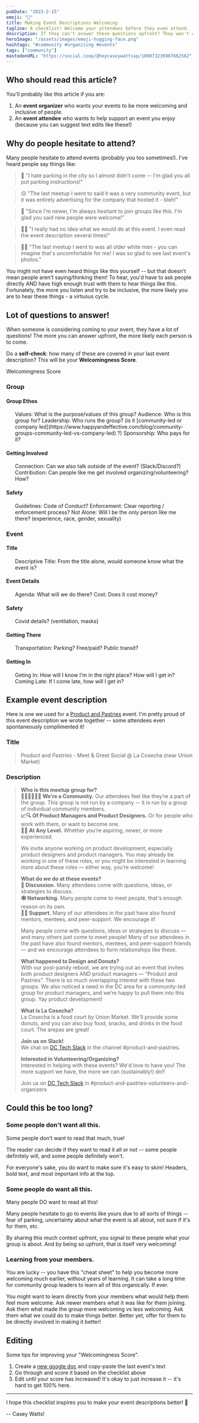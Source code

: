 ```yaml
---
pubDate: "2023-2-15"
emoji: "🤗"
title: Making Event Descriptions Welcoming
tagline: A checklist! Welcome your attendees before they even attend.
description: If they can't answer these questions upfront? They won't come to your event! Try out this interactive checklist I use when I write event descriptions ✅
heroImage: "/assets/images/emoji-hugging-face.png"
hashtags: "#community #organizing #events"
tags: ["community"]
mastodonURL: "https://social.coop/@heycaseywattsup/109873236987662562"
---
```



## Who should read this article?

You'll probably like this article if you are:

1. An **event organizer** who wants your events to be more welcoming and inclusive of people.
2. An **event attendee** who wants to help support an event you enjoy (because you can suggest text edits like these!)

## Why do people hesitate to attend?

Many people hesitate to attend events (probably you too sometimes!). I've heard people say things like:

<blockquote class="mx-8">🚗 "I hate parking in the city so I almost didn't come -- I'm glad you all put parking instructions!"</blockquote>
<blockquote class="mx-8">😒 "The last meetup I went to said it was a very community event, but it was entirely advertising for the company that hosted it - bleh!"</blockquote>
<blockquote class="mx-8">🐣 "Since I'm newer, I'm always hesitant to join groups like this. I'm glad you said new people were welcome!"</blockquote>
<blockquote class="mx-8">🤷🏻 "I really had no idea what we would do at this event. I even read the event description several times!"</blockquote>
<blockquote class="mx-8">👴🏻 "The last meetup I went to was all older white men - you can imagine that's uncomfortable for me! I was so glad to see last event's photos."</blockquote>

You might not have even heard things like this yourself -- but that doesn't mean people aren't saying/thinking them! To hear, you'd have to ask people directly AND have high enough trust with them to hear things like this. Fortunately, the more you listen and try to be inclusive, the more likely you are to hear these things - a virtuous cycle.

## Lot of questions to answer!

When someone is considering coming to your event, they have a lot of questions! The more you can answer upfront, the more likely each person is to come.

Do a **self-check**: how many of these are covered in your last event description? This will be your **Welcomingness Score**.

<div class="text-4xl text-center">Welcomingness Score</div>

<div class="grid md:grid-cols-2 md:space-x-7">

<div>

### Group

#### Group Ethos

<ul>
  <CheckboxListItem id="values">Values: What is the purpose/values of this group?</CheckboxListItem>
  <CheckboxListItem id="audience">Audience: Who is this group for?</CheckboxListItem>
  <CheckboxListItem id="leadership">Leadership: Who runs the group? (is it [community-led or company led](https://www.happyandeffective.com/blog/community-groups-community-led-vs-company-led) ?)</CheckboxListItem>
  <CheckboxListItem id="spansored">Sponsorship: Who pays for it?</CheckboxListItem>
</ul>

#### Getting Involved

<ul>
  <CheckboxListItem id="connection">Connection: Can we also talk outside of the event? (Slack/Discord?)</CheckboxListItem>
  <CheckboxListItem id="contributing">Contribution: Can people like me get involved organizing/volunteering? How?</CheckboxListItem>
</ul>

#### Safety

<ul>
  <CheckboxListItem id="guidelines">Guidelines: Code of Conduct?</CheckboxListItem>
  <CheckboxListItem id="enforcement">Enforcement: Clear reporting / enforcement process?</CheckboxListItem>
  <CheckboxListItem id="not-alone">Not Alone: Will I be the only person like me there? (experience, race, gender, sexuality)</CheckboxListItem>
</ul>

</div>

<div>

### Event

#### Title

<ul>
  <CheckboxListItem id="descriptive-title">Descriptive Title: From the title alone, would someone know what the event is?</CheckboxListItem>
</ul>

#### Event Details

<ul>
  <CheckboxListItem id="agenda">Agenda: What will we do there?</CheckboxListItem>
  <CheckboxListItem id="cost">Cost: Does it cost money?</CheckboxListItem>
</ul>

#### Safety

<ul>
  <CheckboxListItem id="covid">Covid details? (ventilation, masks)</CheckboxListItem>
</ul>

#### Getting There

<ul>
  <CheckboxListItem id="transportation">Transportation: Parking? Free/paid? Public transit?</CheckboxListItem>
</ul>

#### Getting In

<ul>
  <CheckboxListItem id="getting-in">Geting In: How will I know I'm in the right place? How will I get in?</CheckboxListItem>
  <CheckboxListItem id="coming-late">Coming Late: If I come late, how will I get in?</CheckboxListItem>
</ul>

</div>

</div>

<CheckboxCounter client:only="svelte" />

## Example event description

Here is one we used for a [Product and Pastries](https://www.meetup.com/product-and-pastries/events/289901721/) event. I'm pretty proud of this event description we wrote together -- some attendees even spontaneously complimented it!

### Title

<blockquote>

Product and Pastries - Meet & Greet Social @ La Cosecha (near Union Market)

</blockquote>

### Description

<blockquote>

**Who is this meetup group for?**  
**🧑‍🤝‍🧑🧑‍🤝‍🧑 We’re a Community.** Our attendees feel like they’re a part of the group. This group is not run by a company -- it is run by a group of individual community members.  
**📈🔍 Of Product Managers and Product Designers.** Or for people who work with them, or want to become one.  
**🐣🐓 At Any Level.** Whether you’re aspiring, newer, or more experienced.

We invite anyone working on product development, especially product designers and product managers. You may already be working in one of these roles, or you might be interested in learning more about these roles — either way, you’re welcome!

**What do we do at these events?**  
**💬 Discussion.** Many attendees come with questions, ideas, or strategies to discuss.  
**🕸️ Networking.** Many people come to meet people, that's enough reason on its own.  
**🫲🏻 Support.** Many of our attendees in the past have also found mentors, mentees, and peer-support. We encourage it!

Many people come with questions, ideas or strategies to discuss — and many others just come to meet people! Many of our attendees in the past have also found mentors, mentees, and peer-support friends — and we encourage attendees to form relationships like these.

**What happened to Design and Donuts?**  
With our post-pandy reboot, we are trying out an event that invites both product designers AND product managers — “Product and Pastries”. There is so much overlapping interest with these two groups. We also noticed a need in the DC area for a community-led group for product managers, and we’re happy to pull them into this group. Yay product development!

**What is La Cosecha?**  
La Cosecha is a food court by Union Market. We'll provide some donuts, and you can also buy food, snacks, and drinks in the food court. The arepas are great!

**Join us on Slack!**  
We chat on [DC Tech Slack](https://dctechslack.com/) in the channel #product-and-pastries.

**Interested in Volunteering/Organizing?**  
Interested in helping with these events? We'd love to have you! The more support we have, the more we can (sustainably!) do!!

Join us on [DC Tech Slack](https://dctechslack.com/) in #product-and-pastries-volunteers-and-organizers

</blockquote>

## Could this be too long?

### Some people don't want all this.

Some people don't want to read that much, true!

The reader can decide if they want to read it all or not -- some people definitely will, and some people definitely won't.

For everyone's sake, you do want to make sure it's easy to skim! Headers, bold text, and most important info at the top.

### Some people do want all this.

Many people DO want to read all this!

Many people hesitate to go to events like yours due to all sorts of things -- fear of parking, uncertainty about what the event is all about, not sure if it's for them, etc.

By sharing this much context upfront, you signal to these people what your group is about. And by being so upfront, that is itself very welcoming!

### Learning from your members.

You are lucky -- you have this "cheat sheet" to help you become more welcoming much earlier, without years of learning. It can take a long time for community group leaders to learn all of this organically. If ever.

You might want to learn directly from your members what would help them feel more welcome. Ask newer members what it was like for them joining. Ask them what made the group more welcoming vs less welcoming. Ask them what we could do to make things better. Better yet, offer for them to be directly involved in making it better!

## Editing

Some tips for improving your "Welcomingness Score".

1. Create a [new google doc](https://docs.new) and copy-paste the last event's text
2. Go through and score it based on the checklist above
3. Edit until your score has increased! It's okay to just increase it -- it's hard to get 100% here.

---

I hope this checklist inspires you to make your event descriptions better! 🎉

<div class="text-right">-- Casey Watts!</div>
